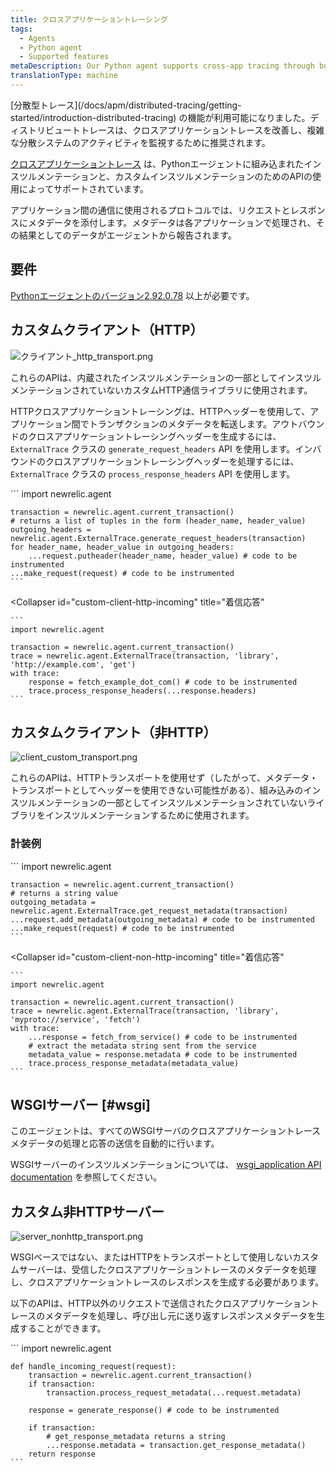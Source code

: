 ```yaml
---
title: クロスアプリケーショントレーシング
tags:
  - Agents
  - Python agent
  - Supported features
metaDescription: Our Python agent supports cross-app tracing through built in instrumentation and the use of APIs for custom instrumentation.
translationType: machine
---
```





<Callout variant="important">
  [分散型トレース](/docs/apm/distributed-tracing/getting-started/introduction-distributed-tracing) の機能が利用可能になりました。ディストリビュートトレースは、クロスアプリケーショントレースを改善し、複雑な分散システムのアクティビティを監視するために推奨されます。
</Callout>

[クロスアプリケーショントレース](/docs/apm/transactions/cross-application-traces/introduction-cross-application-traces) は、Pythonエージェントに組み込まれたインスツルメンテーションと、カスタムインスツルメンテーションのためのAPIの使用によってサポートされています。

アプリケーション間の通信に使用されるプロトコルでは、リクエストとレスポンスにメタデータを添付します。メタデータは各アプリケーションで処理され、その結果としてのデータがエージェントから報告されます。

## 要件

[Pythonエージェントのバージョン2.92.0.78](/docs/release-notes/agent-release-notes/python-release-notes/python-agent-292078) 以上が必要です。

## カスタムクライアント（HTTP）

<img
  src={clientHttpTransport}
  title="クライアント_http_transport.png"
  alt="クライアント_http_transport.png"
/>

これらのAPIは、内蔵されたインスツルメンテーションの一部としてインスツルメンテーションされていないカスタムHTTP通信ライブラリに使用されます。

HTTPクロスアプリケーショントレーシングは、HTTPヘッダーを使用して、アプリケーション間でトランザクションのメタデータを転送します。アウトバウンドのクロスアプリケーショントレーシングヘッダーを生成するには、 `ExternalTrace` クラスの `generate_request_headers` API を使用します。インバウンドのクロスアプリケーショントレーシングヘッダーを処理するには、 `ExternalTrace` クラスの `process_response_headers` API を使用します。

<CollapserGroup>
  <Collapser
    id="custom-client-http-outgoing"
    title="発信するリクエスト"
  >
    ```
    import newrelic.agent

    transaction = newrelic.agent.current_transaction()
    # returns a list of tuples in the form (header_name, header_value)
    outgoing_headers = newrelic.agent.ExternalTrace.generate_request_headers(transaction)
    for header_name, header_value in outgoing_headers:
        ...request.putheader(header_name, header_value) # code to be instrumented
    ...make_request(request) # code to be instrumented
    ```
  </Collapser>

  <Collapser
    id="custom-client-http-incoming"
    title="着信応答"
  >
    ```
    import newrelic.agent

    transaction = newrelic.agent.current_transaction()
    trace = newrelic.agent.ExternalTrace(transaction, 'library', 'http://example.com', 'get')
    with trace:
        response = fetch_example_dot_com() # code to be instrumented
        trace.process_response_headers(...response.headers)
    ```
  </Collapser>
</CollapserGroup>

## カスタムクライアント（非HTTP）

<img
  src={clientCustomTransport}
  title="client_custom_transport.png"
  alt="client_custom_transport.png"
/>

これらのAPIは、HTTPトランスポートを使用せず（したがって、メタデータ・トランスポートとしてヘッダーを使用できない可能性がある）、組み込みのインスツルメンテーションの一部としてインスツルメンテーションされていないライブラリをインスツルメンテーションするために使用されます。

### 計装例

<CollapserGroup>
  <Collapser
    id="custom-client-non-http-outgoing"
    title="発信するリクエスト"
  >
    ```
    import newrelic.agent

    transaction = newrelic.agent.current_transaction()
    # returns a string value
    outgoing_metadata = newrelic.agent.ExternalTrace.get_request_metadata(transaction)
    ...request.add_metadata(outgoing_metadata) # code to be instrumented
    ...make_request(request) # code to be instrumented
    ```
  </Collapser>

  <Collapser
    id="custom-client-non-http-incoming"
    title="着信応答"
  >
    ```
    import newrelic.agent

    transaction = newrelic.agent.current_transaction()
    trace = newrelic.agent.ExternalTrace(transaction, 'library', 'myproto://service', 'fetch')
    with trace:
        ...response = fetch_from_service() # code to be instrumented
        # extract the metadata string sent from the service
        metadata_value = response.metadata # code to be instrumented
        trace.process_response_metadata(metadata_value)
    ```
  </Collapser>
</CollapserGroup>

## WSGIサーバー [#wsgi]

<Callout variant="tip">
  このエージェントは、すべてのWSGIサーバのクロスアプリケーショントレースメタデータの処理と応答の送信を自動的に行います。
</Callout>

WSGIサーバーのインスツルメンテーションについては、 [wsgi_application API documentation](/docs/agents/python-agent/python-agent-api/wsgi_application) を参照してください。

## カスタム非HTTPサーバー

<img
  src={serverNonhttpTransport}
  title="server_nonhttp_transport.png"
  alt="server_nonhttp_transport.png"
/>

WSGIベースではない、またはHTTPをトランスポートとして使用しないカスタムサーバーは、受信したクロスアプリケーショントレースのメタデータを処理し、クロスアプリケーショントレースのレスポンスを生成する必要があります。

以下のAPIは、HTTP以外のリクエストで送信されたクロスアプリケーショントレースのメタデータを処理し、呼び出し元に送り返すレスポンスメタデータを生成することができます。

<CollapserGroup>
  <Collapser
    id="custom-non-http-server-example"
    title="計器の例"
  >
    ```
    import newrelic.agent

    def handle_incoming_request(request):
        transaction = newrelic.agent.current_transaction()
        if transaction:
        	transaction.process_request_metadata(...request.metadata)

        response = generate_response() # code to be instrumented

        if transaction:
        	# get_response_metadata returns a string
            ...response.metadata = transaction.get_response_metadata()
        return response
    ```
  </Collapser>
</CollapserGroup>

